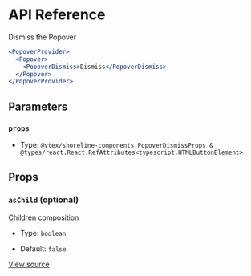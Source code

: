 # API Reference

Dismiss the Popover

```jsx
<PopoverProvider>
  <Popover>
    <PopoverDismiss>Dismiss</PopoverDismiss>
  </Popover>
</PopoverProvider>
```

## Parameters

### `props`

- Type: `@vtex/shoreline-components.PopoverDismissProps & @types/react.React.RefAttributes<typescript.HTMLButtonElement>`

## Props

### `asChild` (optional)

Children composition

- Type: `boolean`

- Default: `false`

[View source](https://github.com/vtex/shoreline/blob/02aa97eb7/packages/components/src/popover/popover-dismiss.tsx#L14)
